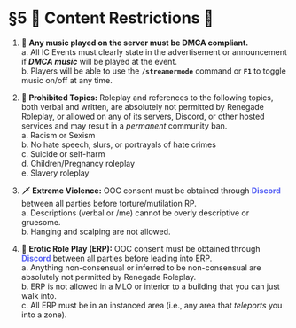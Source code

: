# §5 🚫 Content Restrictions 🚫

1. 🎵 **Any music played on the server must be DMCA compliant.**\
a. All IC Events must clearly state in the advertisement or announcement if ***DMCA music*** will be played at the event.\
b. Players will be able to use the **`/streamermode`** command or **`F1`** to toggle music on/off at any time.

2. 🤬 **Prohibited Topics:** Roleplay and references to the following topics, both verbal and written, are absolutely not permitted by Renegade Roleplay, or allowed on any of its servers, Discord, or other hosted services and may result in a *permanent* community ban.\
a. Racism or Sexism\
b. No hate speech, slurs, or portrayals of hate crimes\
c. Suicide or self-harm\
d. Children/Pregnancy roleplay\
e. Slavery roleplay

3. 🗡️ **Extreme Violence:** OOC consent must be obtained through <font color="#5661F5"> **Discord** </font> between all parties before torture/mutilation RP.\
a. Descriptions (verbal or /me) cannot be overly descriptive or gruesome.\
b. Hanging and scalping are not allowed.

4. 🔞 **Erotic Role Play (ERP):** OOC consent must be obtained through <font color="#5661F5"> **Discord** </font> between all parties before leading into ERP.\
a. Anything non-consensual or inferred to be non-consensual are absolutely not permitted by Renegade Roleplay.\
b. ERP is not allowed in a MLO or interior to a building that you can just walk into.\
c. All ERP must be in an instanced area (i.e., any area that *teleports* you into a zone).